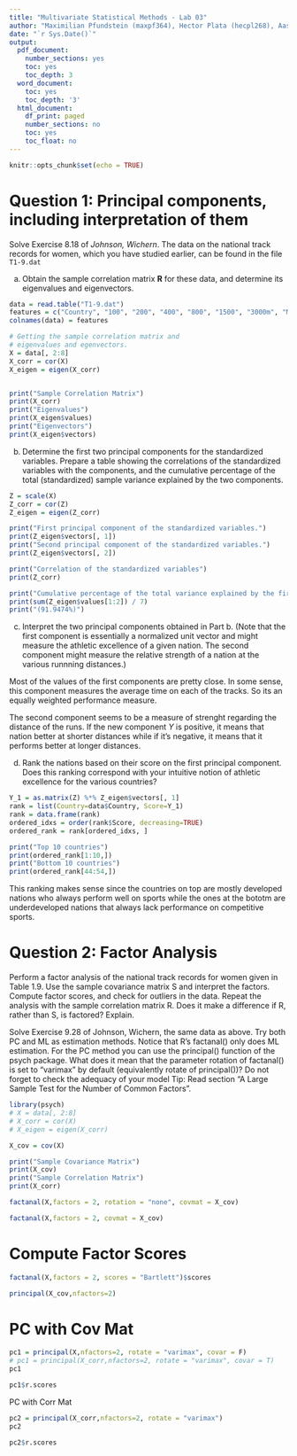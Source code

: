 ```yaml
---
title: "Multivariate Statistical Methods - Lab 03"
author: "Maximilian Pfundstein (maxpf364), Hector Plata (hecpl268), Aashana Nijhawan(aasni448), Lakshidaa Saigiridharan (laksa656)"
date: "`r Sys.Date()`"
output:
  pdf_document:
    number_sections: yes
    toc: yes
    toc_depth: 3
  word_document:
    toc: yes
    toc_depth: '3'
  html_document:
    df_print: paged
    number_sections: no
    toc: yes
    toc_float: no
---
```


```r
knitr::opts_chunk$set(echo = TRUE)
```

# Question 1: Principal components, including interpretation of them

Solve Exercise $8.18$ of *Johnson, Wichern*. The data on the national track records for women, which you have studied earlier, can be found in the file `T1-9.dat`

a) Obtain the sample correlation matrix $\mathbf{R}$ for these data, and determine its eigenvalues and eigenvectors.

```r
data = read.table("T1-9.dat")
features = c("Country", "100", "200", "400", "800", "1500", "3000m", "Marathon")
colnames(data) = features

# Getting the sample correlation matrix and 
# eigenvalues and egenvectors.
X = data[, 2:8]
X_corr = cor(X)
X_eigen = eigen(X_corr)


print("Sample Correlation Matrix")
print(X_corr)
print("Eigenvalues")
print(X_eigen$values)
print("Eigenvectors")
print(X_eigen$vectors)
```


b) Determine the first two principal components for the standardized variables. Prepare a table showing the correlations of the standardized variables with the components, and the cumulative percentage of the total (standardized) sample variance explained by the two components.

```r
Z = scale(X)
Z_corr = cor(Z)
Z_eigen = eigen(Z_corr)

print("First principal component of the standardized variables.")
print(Z_eigen$vectors[, 1])
print("Second principal component of the standardized variables.")
print(Z_eigen$vectors[, 2])

print("Correlation of the standardized variables")
print(Z_corr)

print("Cumulative percentage of the total variance explained by the first two components")
print(sum(Z_eigen$values[1:2]) / 7)
print("(91.9474%)")
```

c) Interpret the two principal components obtained in Part b. (Note that the first component is essentially a normalized unit vector and might measure the athletic excellence of a given nation. The second component might measure the relative strength of a nation at the various runnning distances.)

Most of the values of the first components are pretty close. In some sense, this component measures the average time on each of the tracks. So its an equally weighted performance measure.

The second component seems to be a measure of strenght regarding the distance of the runs. If the new component $Y$ is positive, it means that nation better at shorter distances while if it's negative, it means that it performs better at longer distances.


d) Rank the nations based on their score on the first principal component. Does this ranking correspond with your intuitive notion of athletic excellence for the various countries?

```r
Y_1 = as.matrix(Z) %*% Z_eigen$vectors[, 1]
rank = list(Country=data$Country, Score=Y_1)
rank = data.frame(rank)
ordered_idxs = order(rank$Score, decreasing=TRUE)
ordered_rank = rank[ordered_idxs, ]

print("Top 10 countries")
print(ordered_rank[1:10,])
print("Bottom 10 countries")
print(ordered_rank[44:54,])
```


This ranking makes sense since the countries on top are mostly developed nations who always perform well on sports while the ones at the bototm are underdeveloped nations that always lack performance on competitive sports.

# Question 2: Factor Analysis

Perform a factor analysis of the national track records for women given in Table 1.9. Use
the sample covariance matrix S and interpret the factors. Compute factor scores, and
check for outliers in the data. Repeat the analysis with the sample correlation matrix R.
Does it make a difference if R, rather than S, is factored? Explain.

Solve Exercise 9.28 of Johnson, Wichern, the same data as above. Try both PC and ML as estimation methods. Notice that R’s factanal() only does ML estimation. For the PC method you can use the principal() function of the psych package. What does it mean that the parameter rotation of factanal() is set to "varimax" by default (equivalently rotate of principal())? Do not forget to check the adequacy of your model
Tip: Read section “A Large Sample Test for the Number of Common Factors”.

```r
library(psych)
# X = data[, 2:8]
# X_corr = cor(X)
# X_eigen = eigen(X_corr)

X_cov = cov(X)

print("Sample Covariance Matrix")
print(X_cov)
print("Sample Correlation Matrix")
print(X_corr)
```

```r

factanal(X,factors = 2, rotation = "none", covmat = X_cov)

```

```r
factanal(X,factors = 2, covmat = X_cov)
```

# Compute Factor Scores
```r
factanal(X,factors = 2, scores = "Bartlett")$scores
```

```r
principal(X_cov,nfactors=2)
```

# PC with Cov Mat
```r
pc1 = principal(X,nfactors=2, rotate = "varimax", covar = F)
# pc1 = principal(X_corr,nfactors=2, rotate = "varimax", covar = T)
pc1
```


```r
pc1$r.scores
```

PC with Corr Mat
```r
pc2 = principal(X_corr,nfactors=2, rotate = "varimax")
pc2
```

```r
pc2$r.scores

```

